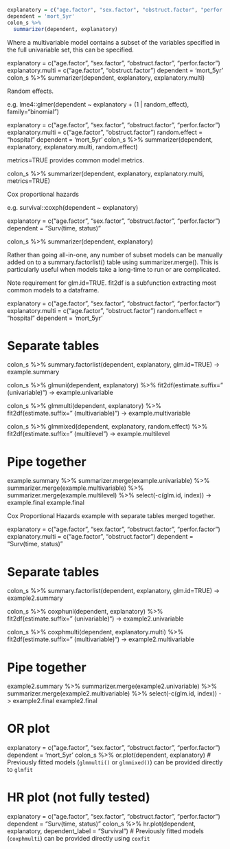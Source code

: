 


```r
explanatory = c("age.factor", "sex.factor", "obstruct.factor", "perfor.factor")
dependent = 'mort_5yr'
colon_s %>%
  summarizer(dependent, explanatory)
```


Where a multivariable model contains a subset of the variables specified in the full univariable set, this can be specified.

explanatory = c("age.factor", "sex.factor", "obstruct.factor", "perfor.factor")
explanatory.multi = c("age.factor", "obstruct.factor")
dependent = 'mort_5yr'
colon_s %>%
  summarizer(dependent, explanatory, explanatory.multi)

Random effects.

e.g. lme4::glmer(dependent ~ explanatory + (1 | random_effect), family="binomial")

explanatory = c("age.factor", "sex.factor", "obstruct.factor", "perfor.factor")
explanatory.multi = c("age.factor", "obstruct.factor")
random.effect = "hospital"
dependent = 'mort_5yr'
colon_s %>%
  summarizer(dependent, explanatory, explanatory.multi, random.effect)

metrics=TRUE provides common model metrics.

colon_s %>%
  summarizer(dependent, explanatory, explanatory.multi,  metrics=TRUE)

Cox proportional hazards

e.g. survival::coxph(dependent ~ explanatory)

explanatory = c("age.factor", "sex.factor", "obstruct.factor", "perfor.factor")
dependent = "Surv(time, status)"

colon_s %>% 
	summarizer(dependent, explanatory)

Rather than going all-in-one, any number of subset models can be manually added on to a summary.factorlist() table using summarizer.merge(). This is particularly useful when models take a long-time to run or are complicated.

Note requirement for glm.id=TRUE. fit2df is a subfunction extracting most common models to a dataframe.

explanatory = c("age.factor", "sex.factor", "obstruct.factor", "perfor.factor")
explanatory.multi = c("age.factor", "obstruct.factor")
random.effect = "hospital"
dependent = 'mort_5yr'

# Separate tables
colon_s %>%
  summary.factorlist(dependent, explanatory, glm.id=TRUE) -> example.summary

colon_s %>%
  glmuni(dependent, explanatory) %>%
  fit2df(estimate.suffix=" (univariable)") -> example.univariable

colon_s %>%
  glmmulti(dependent, explanatory) %>%
  fit2df(estimate.suffix=" (multivariable)") -> example.multivariable


colon_s %>%
  glmmixed(dependent, explanatory, random.effect) %>%
  fit2df(estimate.suffix=" (multilevel") -> example.multilevel

# Pipe together
example.summary %>% 
  summarizer.merge(example.univariable) %>% 
  summarizer.merge(example.multivariable) %>% 
  summarizer.merge(example.multilevel) %>% 
  select(-c(glm.id, index)) -> example.final
example.final

Cox Proportional Hazards example with separate tables merged together.

explanatory = c("age.factor", "sex.factor", "obstruct.factor", "perfor.factor")
explanatory.multi = c("age.factor", "obstruct.factor")
dependent = "Surv(time, status)"

# Separate tables
colon_s %>%
	summary.factorlist(dependent, explanatory, glm.id=TRUE) -> example2.summary

colon_s %>%
	coxphuni(dependent, explanatory) %>%
	fit2df(estimate.suffix=" (univariable)") -> example2.univariable

colon_s %>%
  coxphmulti(dependent, explanatory.multi) %>%
  fit2df(estimate.suffix=" (multivariable)") -> example2.multivariable

# Pipe together
example2.summary %>% 
	summarizer.merge(example2.univariable) %>% 
	summarizer.merge(example2.multivariable) %>% 
	select(-c(glm.id, index)) -> example2.final
example2.final







# OR plot
explanatory = c("age.factor", "sex.factor", "obstruct.factor", "perfor.factor")
dependent = 'mort_5yr'
colon_s %>%
  or.plot(dependent, explanatory)
# Previously fitted models (`glmmulti()` or `glmmixed()`) can be provided directly to `glmfit`  
  
# HR plot (not fully tested)
explanatory = c("age.factor", "sex.factor", "obstruct.factor", "perfor.factor")
dependent = "Surv(time, status)"
colon_s %>%
  hr.plot(dependent, explanatory, dependent_label = "Survival")
# Previously fitted models (`coxphmulti`) can be provided directly using `coxfit`








